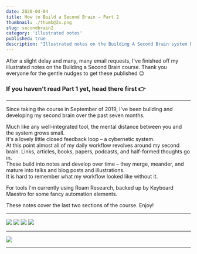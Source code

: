 ```yaml
---
date: 2020-04-04
title: How to Build a Second Brain – Part 2
thumbnail: ./thumb@2x.png
slug: secondbrain2
category: 'illustrated notes'
published: true
description: "Illustrated notes on the Building A Second Brain system by Tiago Forte"
---
```



<NotesContainer>

After a slight delay and many, many email requests, I've finished off my illustrated notes on the <Link to='https://www.buildingasecondbrain.com/'>Building a Second Brain</Link> course. Thank you everyone for the gentle nudges to get these published 😉

<SmallCenter>
<h3>If you haven't read Part 1 yet, <Link to="/secondbrain1">head there first 👉</Link></h3>
</SmallCenter>

---

Since taking the course in September of 2019, I've been building and developing my second brain over the past seven months.

Much like any well-integrated tool, the mental distance between you and the system grows small.  
It's a lovely little closed feedback loop – <Link to="https://en.wikipedia.org/wiki/Cybernetics">a cybernetic system</Link>.  
At this point almost all of my daily workflow revolves around my second brain. Links, articles, books, papers, podcasts, and half-formed thoughts go in.  
These build into notes and develop over time – they merge, meander, and mature into talks and blog posts and illustrations.  
It is hard to remember what my workflow looked like without it.

For tools I'm currently using <Link to="https://roamresearch.com/">Roam Research</Link>, backed up by <Link to="https://www.keyboardmaestro.com/main/">Keyboard Maestro</Link> for some fancy automation elements.

These notes cover the last two sections of the course. Enjoy!

---

![](./Basb5-1.png)
![](./Basb5-2.png)
![](./Basb5-3.png)
![](./Basb5-4.png)

---

![](./Basb6-1.png)

---


<InlineSignUp />

</NotesContainer>